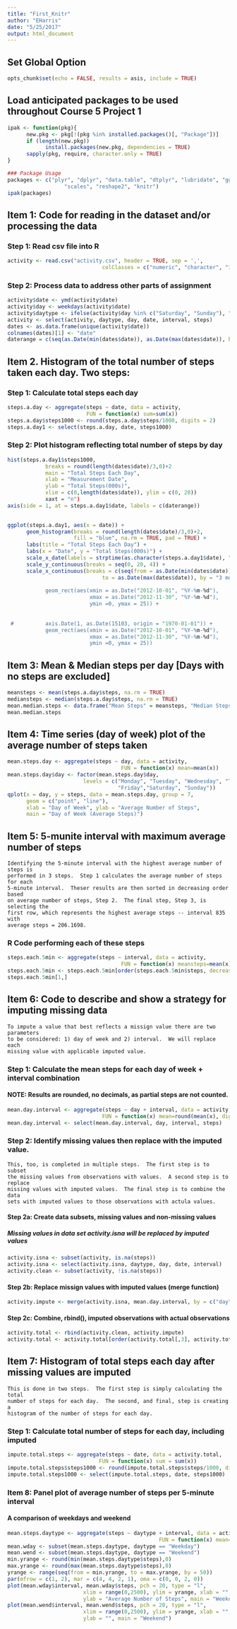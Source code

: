 ```yaml
---
title: "First_Knitr"
author: "EHarris"
date: "5/25/2017"
output: html_document
---
```


## Set Global Option
```r
opts_chunk$set(echo = FALSE, results = asis, include = TRUE)
```

## Load anticipated packages to be used throughout Course 5 Project 1
```r
ipak <- function(pkg){
      new.pkg <- pkg[!(pkg %in% installed.packages()[, "Package"])]
      if (length(new.pkg)) 
            install.packages(new.pkg, dependencies = TRUE)
      sapply(pkg, require, character.only = TRUE)
}

### Package Usage
packages <- c("plyr", "dplyr", "data.table", "dtplyr", "lubridate", "ggplot2",
                  "scales", "reshape2", "knitr")
ipak(packages)
```

## Item 1: Code for reading in the dataset and/or processing the data
###   Step 1: Read csv file into R
```r
activity <- read.csv("activity.csv", header = TRUE, sep = ',',
                              colClasses = c("numeric", "character", "integer"))
```

###   Step 2: Process data to address other parts of assignment
```r
activity$date <- ymd(activity$date)
activity$day <- weekdays(activity$date)
activity$daytype <- ifelse(activity$day %in% c("Saturday", "Sunday"), "Weekend", "Weekday")
activity <- select(activity, daytype, day, date, interval, steps)
dates <- as.data.frame(unique(activity$date))
colnames(dates)[1] <- "date"
daterange = c(seq(as.Date(min(dates$date)), as.Date(max(dates$date)), by = 6))
```

## Item 2. Histogram of the total number of steps taken each day.  Two steps:  
### Step 1: Calculate total steps each day  
```r
steps.a.day <- aggregate(steps ~ date, data = activity, 
                         FUN = function(x) sum=sum(x))
steps.a.day$steps1000 <- round(steps.a.day$steps/1000, digits = 2)
steps.a.day1 <- select(steps.a.day, date, steps1000)
```

### Step 2: Plot histogram reflecting total number of steps by day
```r
hist(steps.a.day1$steps1000,
            breaks = round(length(dates$date)/3,0)+2
            main = "Total Steps Each Day",
            xlab = "Measurement Date",
            ylab = "Total Steps(000s)",
            xlim = c(0,length(dates$date)), ylim = c(0, 20))
            xaxt = "n")
axis(side = 1, at = steps.a.day1$date, labels = c(daterange))
        

ggplot(steps.a.day1, aes(x = date)) +
      geom_histogram(breaks = round(length(dates$date)/3,0)+2, 
                     fill = "blue", na.rm = TRUE, pad = TRUE) +
      labs(title = "Total Steps Each Day") +
      labs(x = "Date", y = "Total Steps(000s)") +
      scale_x_date(labels = strptime(as.character(steps.a.day1$date), "%Y-%m-%d")) +
      scale_y_continuous(breaks = seq(0, 20, 4)) +
      scale_x_continuous(breaks = c(seq(from = as.Date(min(dates$date)),
                              to = as.Date(max(dates$date)), by = "3 months"") +
            
            geom_rect(aes(xmin = as.Date("2012-10-01", "%Y-%m-%d"),
                          xmax = as.Date("2012-11-30", "%Y-%m-%d"),
                          ymin =0, ymax = 25)) +
            
            
 #          axis.Date(1, as.Date(15103, origin = "1970-01-01")) +
            geom_rect(aes(xmin = as.Date("2012-10-01", "%Y-%m-%d"),
                          xmax = as.Date("2012-11-30", "%Y-%m-%d"),
                          ymin =0, ymax = 25))
```

## Item 3: Mean & Median steps per day [Days with no steps are excluded]
```r
meansteps <- mean(steps.a.day$steps, na.rm = TRUE)
mediansteps <- median(steps.a.day$steps, na.rm = TRUE)
mean.median.steps <- data.frame("Mean Steps" = meansteps, "Median Steps" = mediansteps)
mean.median.steps
```

## Item 4: Time series (day of week) plot of the average number of steps taken
```r
mean.steps.day <- aggregate(steps ~ day, data = activity, 
                                    FUN = function(x) mean=mean(x))
mean.steps.day$day <- factor(mean.steps.day$day,
                        levels = c("Monday", "Tuesday", "Wednesday", "Thursday",
                                   "Friday","Saturday", "Sunday"))
qplot(x = day, y = steps, data = mean.steps.day, group = 7,  
      geom = c("point", "line"),
      xlab = "Day of Week", ylab = "Average Number of Steps",
      main = "Day of Week (Average Steps)")
```

## Item 5: 5-munite interval with maximum average number of steps  
```
Identifying the 5-minute interval with the highest average number of steps is  
performed in 3 steps.  Step 1 calculates the average number of steps for each  
5-minute interval.  Theser results are then sorted in decreasing order based  
on average number of steps, Step 2.  The final step, Step 3, is selecting the  
first row, which represents the highest average steps -- interval 835 with  
average steps = 206.1698.
```
### R Code performing each of these steps
```r
steps.each.5min <- aggregate(steps ~ interval, data = activity,
                                    FUN = function(x) meansteps=mean(x))
steps.each.5min <- steps.each.5min[order(steps.each.5min$steps, decreasing = TRUE),]
steps.each.5min[1,]
```

## Item 6: Code to describe and show a strategy for imputing missing data
```
To impute a value that best reflects a missign value there are two parameters  
to be considered: 1) day of week and 2) interval.  We will replace each  
missing value with applicable imputed value.  
```
### Step 1: Calculate the mean steps for each day of week + interval combination  
#### NOTE:  Results are rounded, no decimals, as partial steps are not counted.
```r
mean.day.interval <- aggregate(steps ~ day + interval, data = activity,
                              FUN = function(x) mean=round(mean(x), digits = 0), na.rm = TRUE)
mean.day.interval <- select(mean.day.interval, day, interval, steps)
```

### Step 2: Identify missing values then replace with the imputed value.  
```
This, too, is completed in multiple steps.  The first step is to subset  
the missing values from observations with values.  A second step is to replace  
missing values with imputed values.  The final step is to combine the data  
sets with imputed values to those observations with actula values.  
```

#### Step 2a: Create data subsets, missing values and non-missing values
##### Missing values in data set activity.isna will be replaced by imputed values
```r
activity.isna <- subset(activity, is.na(steps))
activity.isna <- select(activity.isna, daytype, day, date, interval)
activity.clean <- subset(activity, !is.na(steps))
```

#### Step 2b: Replace missign values with imputed values (merge function)
```r
activity.impute <- merge(activity.isna, mean.day.interval, by = c("day", "interval"))
```

#### Step 2c: Combine, rbind(), imputed observations with actual observations
```r
activity.total <- rbind(activity.clean, activity.impute)
activity.total <- activity.total[order(activity.total[,3], activity.total[,4]),]
```

## Item 7: Histogram of total steps each day after missing values are imputed
```
This is done in two steps.  The first step is simply calculating the total  
number of steps for each day.  The second, and final, step is creating a  
histogram of the number of steps for each day.  
```

### Step 1: Calculate total number of steps for each day, including imputed
```r
impute.total.steps <- aggregate(steps ~ date, data = activity.total,
                             FUN = function(x) sum = sum(x))
impute.total.steps$steps1000 <- round(impute.total.steps$steps/1000, digits = 2)
impute.total.steps1000 <- select(impute.total.steps, date, steps1000)
```

### Item 8: Panel plot of average number of steps per 5-minute interval  
#### A comparison of weekdays and weekend
```r
mean.steps.daytype <- aggregate(steps ~ daytype + interval, data = activity,
                                                FUN = function(x) mean=mean(x))
mean.wday <- subset(mean.steps.daytype, daytype == "Weekday")
mean.wend <- subset(mean.steps.daytype, daytype == "Weekend")
min.yrange <- round(min(mean.steps.daytype$steps),0)
max.yrange <- round(max(mean.steps.daytype$steps),0)
yrange <- range(seq(from = min.yrange, to = max.yrange, by = 50))
par(mfrow = c(1, 2), mar = c(4, 4, 2, 1), oma = c(0, 0, 2, 0))
plot(mean.wday$interval, mean.wday$steps, pch = 20, type = "l",
                        xlim = range(0,2500), ylim = yrange, xlab = "", 
                        ylab = "Average Number of Steps", main = "Weekday")
plot(mean.wend$interval, mean.wend$steps, pch = 20, type = "l",
                        xlim = range(0,2500), ylim = yrange, xlab = "",
                        ylab = "", main = "Weekend")
```
